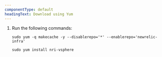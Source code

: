 ```yaml
---
componentType: default
headingText: Download using Yum
---
```


1. Run the following commands:

   ```shell
   sudo yum -q makecache -y --disablerepo='*' --enablerepo='newrelic-infra'
   ```

   ```shell
   sudo yum install nri-vsphere
   ```
